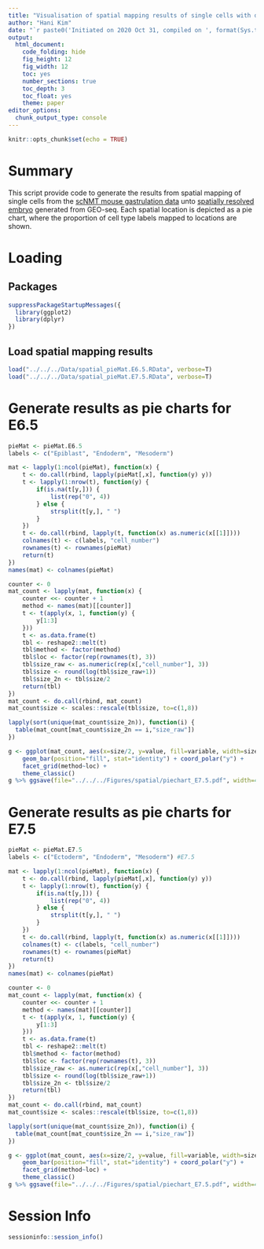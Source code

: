 ```yaml
---
title: "Visualisation of spatial mapping results of single cells with differential stability genes"
author: "Hani Kim"
date: "`r paste0('Initiated on 2020 Oct 31, compiled on ', format(Sys.time(), '%Y %b %d'))`"
output:
  html_document:
    code_folding: hide
    fig_height: 12
    fig_width: 12
    toc: yes
    number_sections: true
    toc_depth: 3
    toc_float: yes
    theme: paper
editor_options: 
  chunk_output_type: console
---
```


```r
knitr::opts_chunk$set(echo = TRUE)
```

# Summary
This script provide code to generate the results from spatial mapping of single cells from the [scNMT mouse gastrulation data](https://www.nature.com/articles/s41586-019-1825-8) unto [spatially resolved embryo](https://pubmed.ncbi.nlm.nih.gov/31391582/) generated from GEO-seq. Each spatial location is depicted as a pie chart, where the proportion of cell type labels mapped to locations are shown. 

# Loading 

## Packages
```r
suppressPackageStartupMessages({
  library(ggplot2)
  library(dplyr)
})
```

## Load spatial mapping results
```r
load("../../../Data/spatial_pieMat.E6.5.RData", verbose=T)
load("../../../Data/spatial_pieMat.E7.5.RData", verbose=T)
```

# Generate results as pie charts for E6.5
```r
pieMat <- pieMat.E6.5
labels <- c("Epiblast", "Endoderm", "Mesoderm")

mat <- lapply(1:ncol(pieMat), function(x) {
    t <- do.call(rbind, lapply(pieMat[,x], function(y) y))
    t <- lapply(1:nrow(t), function(y) {
        if(is.na(t[y,])) {
            list(rep("0", 4))
        } else {
            strsplit(t[y,], " ")
        }
    })
    t <- do.call(rbind, lapply(t, function(x) as.numeric(x[[1]])))
    colnames(t) <- c(labels, "cell_number")
    rownames(t) <- rownames(pieMat)
    return(t)
})
names(mat) <- colnames(pieMat)

counter <- 0
mat_count <- lapply(mat, function(x) {
    counter <<- counter + 1
    method <- names(mat)[[counter]]
    t <- t(apply(x, 1, function(y) {
        y[1:3]
    }))
    t <- as.data.frame(t)
    tbl <- reshape2::melt(t)
    tbl$method <- factor(method)
    tbl$loc <- factor(rep(rownames(t), 3))
    tbl$size_raw <- as.numeric(rep(x[,"cell_number"], 3))
    tbl$size <- round(log(tbl$size_raw+1))
    tbl$size_2n <- tbl$size/2
    return(tbl)
})
mat_count <- do.call(rbind, mat_count)
mat_count$size <- scales::rescale(tbl$size, to=c(1,8))

lapply(sort(unique(mat_count$size_2n)), function(i) {
  table(mat_count[mat_count$size_2n == i,"size_raw"])  
})

g <- ggplot(mat_count, aes(x=size/2, y=value, fill=variable, width=size)) +
    geom_bar(position="fill", stat="identity") + coord_polar("y") + 
    facet_grid(method~loc) + 
    theme_classic() 
g %>% ggsave(file="../../../Figures/spatial/piechart_E7.5.pdf", width=40, height=8)
```

# Generate results as pie charts for E7.5
```r
pieMat <- pieMat.E7.5
labels <- c("Ectoderm", "Endoderm", "Mesoderm") #E7.5

mat <- lapply(1:ncol(pieMat), function(x) {
    t <- do.call(rbind, lapply(pieMat[,x], function(y) y))
    t <- lapply(1:nrow(t), function(y) {
        if(is.na(t[y,])) {
            list(rep("0", 4))
        } else {
            strsplit(t[y,], " ")
        }
    })
    t <- do.call(rbind, lapply(t, function(x) as.numeric(x[[1]])))
    colnames(t) <- c(labels, "cell_number")
    rownames(t) <- rownames(pieMat)
    return(t)
})
names(mat) <- colnames(pieMat)

counter <- 0
mat_count <- lapply(mat, function(x) {
    counter <<- counter + 1
    method <- names(mat)[[counter]]
    t <- t(apply(x, 1, function(y) {
        y[1:3]
    }))
    t <- as.data.frame(t)
    tbl <- reshape2::melt(t)
    tbl$method <- factor(method)
    tbl$loc <- factor(rep(rownames(t), 3))
    tbl$size_raw <- as.numeric(rep(x[,"cell_number"], 3))
    tbl$size <- round(log(tbl$size_raw+1))
    tbl$size_2n <- tbl$size/2
    return(tbl)
})
mat_count <- do.call(rbind, mat_count)
mat_count$size <- scales::rescale(tbl$size, to=c(1,8))

lapply(sort(unique(mat_count$size_2n)), function(i) {
  table(mat_count[mat_count$size_2n == i,"size_raw"])  
})

g <- ggplot(mat_count, aes(x=size/2, y=value, fill=variable, width=size)) +
    geom_bar(position="fill", stat="identity") + coord_polar("y") + 
    facet_grid(method~loc) + 
    theme_classic() 
g %>% ggsave(file="../../../Figures/spatial/piechart_E7.5.pdf", width=40, height=8)
```

# Session Info
```r
sessioninfo::session_info()
```